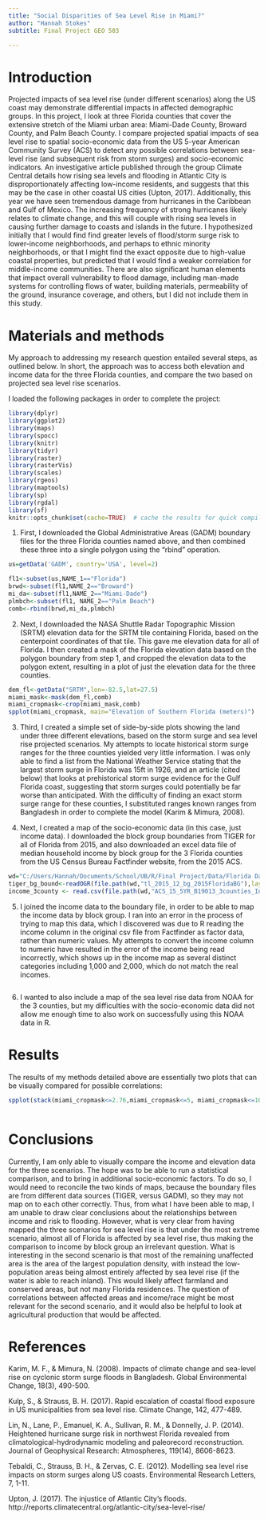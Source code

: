 ```yaml
---
title: "Social Disparities of Sea Level Rise in Miami?"
author: "Hannah Stokes"
subtitle: Final Project GEO 503

---
```


# Introduction
Projected impacts of sea level rise (under different scenarios) along the US coast may demonstrate differential impacts in affected demographic groups. In this project, I look at three Florida counties that cover the extensive stretch of the Miami urban area: Miami-Dade County, Broward County, and Palm Beach County. I compare projected spatial impacts of sea level rise to spatial socio-economic data from the US 5-year American Community Survey (ACS) to detect any possible correlations between sea-level rise (and subsequent risk from storm surges) and socio-economic indicators. An investigative article published through the group Climate Central details how rising sea levels and flooding in Atlantic City is disproportionately affecting low-income residents, and suggests that this may be the case in other coastal US cities (Upton, 2017). Additionally, this year we have seen tremendous damage from hurricanes in the Caribbean and Gulf of Mexico. The increasing frequency of strong hurricanes likely relates to climate change, and this will couple with rising sea levels in causing further damage to coasts and islands in the future. I hypothesized initially that I would find find greater levels of flood/storm surge risk to lower-income neighborhoods, and perhaps to ethnic minority neighborhoods, or that I might find the exact opposite due to high-value coastal properties, but predicted that I would find a weaker correlation for middle-income communities. There are also significant human elements that impact overall vulnerability to flood damage, including man-made systems for controlling flows of water, building materials, permeability of the ground, insurance coverage, and others, but I did not include them in this study.   


# Materials and methods

My approach to addressing my research question entailed several steps, as outlined below. In short, the approach was to access both elevation and income data for the three Florida counties, and compare the two based on projected sea level rise scenarios. 


I loaded the following packages in order to complete the project:

```r

library(dplyr)
library(ggplot2)
library(maps)
library(spocc)
library(knitr)
library(tidyr)
library(raster)
library(rasterVis)
library(scales)
library(rgeos)
library(maptools)
library(sp)
library(rgdal)
library(sf)
knitr::opts_chunk$set(cache=TRUE)  # cache the results for quick compiling
```


1. First, I downloaded the Global Administrative Areas (GADM) boundary files for the three Florida counties named above, and then combined these three into a single polygon using the "rbind" operation.

```r

us=getData('GADM', country='USA', level=2)

fl1<-subset(us,NAME_1=="Florida")
brwd<-subset(fl1,NAME_2=="Broward")
mi_da<-subset(fl1,NAME_2=="Miami-Dade")
plmbch<-subset(fl1, NAME_2=="Palm Beach")
comb<-rbind(brwd,mi_da,plmbch)

```

2. Next, I downloaded the NASA Shuttle Radar Topographic Mission (SRTM) elevation data for the SRTM tile containing Florida, based on the centerpoint coordinates of that tile. This gave me elevation data for all of Florida. I then created a mask of the Florida elevation data based on the polygon boundary from step 1, and cropped the elevation data to the polygon extent, resulting in a plot of just the elevation data for the three counties. 

```r
dem_fl<-getData("SRTM",lon=-82.5,lat=27.5)
miami_mask<-mask(dem_fl,comb)
miami_cropmask<-crop(miami_mask,comb)
spplot(miami_cropmask, main="Elevation of Southern Florida (meters)")

```

3. Third, I created a simple set of side-by-side plots showing the land under three different elevations, based on the storm surge and sea level rise projected scenarios. My attempts to locate historical storm surge ranges for the three counties yielded very little information. I was only able to find a list from the National Weather Service stating that the largest storm surge in Florida was 15ft in 1926, and an article (cited below) that looks at prehistorical storm surge evidence for the Gulf Florida coast, suggesting that storm surges could potentially be far worse than anticipated. With the difficulty of finding an exact storm surge range for these counties, I substituted ranges known ranges from Bangladesh in order to complete the model (Karim & Mimura, 2008).

4. Next, I created a map of the socio-economic data (in this case, just income data). I downloaded the block group boundaries from TIGER for all of Florida from 2015, and also downloaded an excel data file of median household income by block group for the 3 Florida counties from the US Census Bureau Factfinder website, from the 2015 ACS.

```r

wd="C:/Users/Hannah/Documents/School/UB/R/Final Project/Data/Florida Data"
tiger_bg_bound<-readOGR(file.path(wd,"tl_2015_12_bg_2015FloridaBG"),layer="tl_2015_12_bg")
income_3county <- read.csv(file.path(wd,"ACS_15_5YR_B19013_3counties_Income/ACS_15_5YR_B19013_with_ann.csv"),header = TRUE)

```

5. I joined the income data to the boundary file, in order to be able to map the income data by block group. I ran into an error in the process of trying to map this data, which I discovered was due to R reading the income column in the original csv file from Factfinder as factor data, rather than numeric values. My attempts to convert the income column to numeric have resulted in the error of the income being read incorrectly, which shows up in the income map as several distinct categories including 1,000 and 2,000, which do not match the real incomes. 

```r



```

6. I wanted to also include a map of the sea level rise data from NOAA for the 3 counties, but my difficulties with the socio-economic data did not allow me enough time to also work on successfully using this NOAA data in R. 


# Results

The results of my methods detailed above are essentially two plots that can be visually compared for possible correlations: 

```r

spplot(stack(miami_cropmask<=2.76,miami_cropmask<=5, miami_cropmask<=10.97), main="Areas at Risk to Flooding under Three Sea Level Rise Scenarios Plus Storm Surge (2.76m, 5m, 10.97m")



```


# Conclusions

Currently, I am only able to visually compare the income and elevation data for the three scenarios. The hope was to be able to run a statistical comparison, and to bring in additional socio-economic factors. To do so, I would need to reconcile the two kinds of maps, because the boundary files are from different data sources (TIGER, versus GADM), so they may not map on to each other correctly. Thus, from what I have been able to map, I am unable to draw clear conclusions about the relationships between income and risk to flooding. However, what is very clear from having mapped the three scenarios for sea level rise is that under the most extreme scenario, almost all of Florida is affected by sea level rise, thus making the comparison to income by block group an irrelevant question. What is interesting in the second scenario is that most of the remaining unaffected area is the area of the largest population density, with instead the low-population areas being almost entirely affected by sea level rise (if the water is able to reach inland). This would likely affect farmland and conserved areas, but not many Florida residences. The question of correlations between affected areas and income/race might be most relevant for the second scenario, and it would also be helpful to look at agricultural production that would be affected.  

# References

Karim, M. F., & Mimura, N. (2008). Impacts of climate change and sea-level rise on cyclonic storm surge floods in Bangladesh. Global Environmental Change, 18(3), 490-500.

Kulp, S., & Strauss, B. H. (2017). Rapid escalation of coastal flood exposure in US municipalities from sea
level rise. Climate Change, 142, 477-489.

Lin, N., Lane, P., Emanuel, K. A., Sullivan, R. M., & Donnelly, J. P. (2014). Heightened hurricane surge risk in northwest Florida revealed from climatological-hydrodynamic modeling and paleorecord reconstruction. Journal of Geophysical Research: Atmospheres, 119(14), 8606-8623.

Tebaldi, C., Strauss, B. H., & Zervas, C. E. (2012). Modelling sea level rise impacts on storm surges along US coasts. Environmental Research Letters, 7, 1-11. 

Upton, J. (2017). The injustice of Atlantic City's floods.        http://reports.climatecentral.org/atlantic-city/sea-level-rise/

